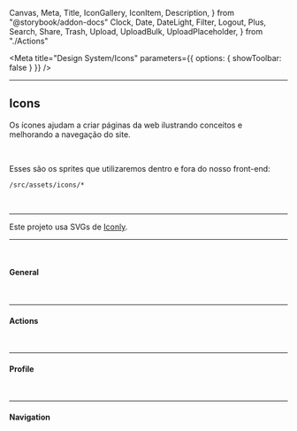   Canvas,
  Meta,
  Title,
  IconGallery,
  IconItem,
  Description,
} from "@storybook/addon-docs"
  Clock,
  Date,
  DateLight,
  Filter,
  Logout,
  Plus,
  Search,
  Share,
  Trash,
  Upload,
  UploadBulk,
  UploadPlaceholder, 
} from "./Actions"


<Meta
  title="Design System/Icons"
  parameters={{ options: { showToolbar: false } }}
/>

---

## Icons

Os ícones ajudam a criar páginas da web ilustrando conceitos e melhorando a navegação do site.

<br />

Esses são os sprites que utilizaremos dentro e fora do nosso front-end:

`/src/assets/icons/*`

<br />

---

Este projeto usa SVGs de <a href="https://iconly.pro/">Iconly</a>.

---

<br />

#### General

<br />

<IconGallery>
  <IconItem name="ArrowDown">
    <ArrowDown color="#5E6366" />
  </IconItem>
  <IconItem name="DoubleArrowLeft">
    <DoubleArrowLeft />
  </IconItem>
  <IconItem name="Folder">
    <Folder color="#5E6366" />
  </IconItem>
  <IconItem name="Logo">
    <Logo />
  </IconItem>
</IconGallery>

---

#### Actions

<br />

<IconGallery>
  <IconItem name="Clock">
    <Clock />
  </IconItem>
  <IconItem name="Date">
    <Date />
  </IconItem>
  <IconItem name="DateLight">
    <DateLight />
  </IconItem>
  <IconItem name="Filter">
    <Filter />
  </IconItem>
  <IconItem name="Logout">
    <Logout />
  </IconItem>
  <IconItem name="Plus">
    <Plus color="#5E6366" />
  </IconItem>
  <IconItem name="Search">
    <Search />
  </IconItem>
  <IconItem name="Share">
    <Share />
  </IconItem>
  <IconItem name="Trash">
    <Trash />
  </IconItem>
  <IconItem name="Upload">
    <Upload />
  </IconItem>
  <IconItem name="UploadBulk">
    <UploadBulk />
  </IconItem>
  <IconItem name="UploadPlaceholder">
    <UploadPlaceholder />
  </IconItem>
</IconGallery>

---

#### Profile

<br />

<IconGallery>
  <IconItem name="ImageBulk">
    <ImageBulk />
  </IconItem>
  <IconItem name="Location">
    <Location />
  </IconItem>
  <IconItem name="Mail">
    <Mail />
  </IconItem>
  <IconItem name="Password">
    <Password />
  </IconItem>
  <IconItem name="Phone">
    <Phone />
  </IconItem>
  <IconItem name="Profile">
    <Profile />
  </IconItem>
</IconGallery>

---

#### Navigation

<br />

<IconGallery>
  <IconItem name="Dashboard">
    <Icon name="Dashboard" />
  </IconItem>
  <IconItem name="DashboardBulk">
    <div className="bg-primary-100"> 
      <Icon name="DashboardBulk" width={20} height={20} />
    </div>
  </IconItem>
  <IconItem name="Orders">
    <Icon name="Orders" />
  </IconItem>
  <IconItem name="OrdersBulk">
    <div className="bg-primary-100"> 
      <Icon name="OrdersBulk" width={20} height={20} />
    </div>
  </IconItem>
  <IconItem name="Customers">
    <Icon name="Customers" />
  </IconItem>
  <IconItem name="CustomersBulk">
    <div className="bg-primary-100"> 
      <Icon name="CustomersBulk" width={20} height={20} />
    </div>
  </IconItem>
  <IconItem name="Inventory">
    <Icon name="Inventory" />
  </IconItem>
  <IconItem name="InventoryBulk">
    <div className="bg-primary-100"> 
      <Icon name="InventoryBulk" width={20} height={20} />
    </div>
  </IconItem>
  <IconItem name="Conversations">
    <Icon name="Conversations" />
  </IconItem>
  <IconItem name="ConversationsBulk">
    <div className="bg-primary-100"> 
      <Icon name="ConversationsBulk" width={20} height={20} />
    </div>
  </IconItem>
    <IconItem name="Settings">
    <Icon name="Settings" />
  </IconItem>

  <IconItem name="SettingsBulk">
    <div className="bg-primary-100"> 
      <Icon name="SettingsBulk" width={20} height={20} />
    </div>
  </IconItem>
  
  <IconItem name="Home">
    <Icon name="Home" />
  </IconItem>
</IconGallery>

